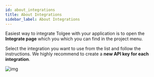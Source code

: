 ---
id: about_integrations
title: About Integrations
sidebar_label: About Integrations
---

Easiest way to integrate Tolgee with your application is to open the **Integrate page** which you which you can find in the project menu.

Select the integration you want to use from the list and follow the instructions. We highly recommend to create a **new API key for each integration**.

![img](/img/docs/platform/integration_libraries.png)
